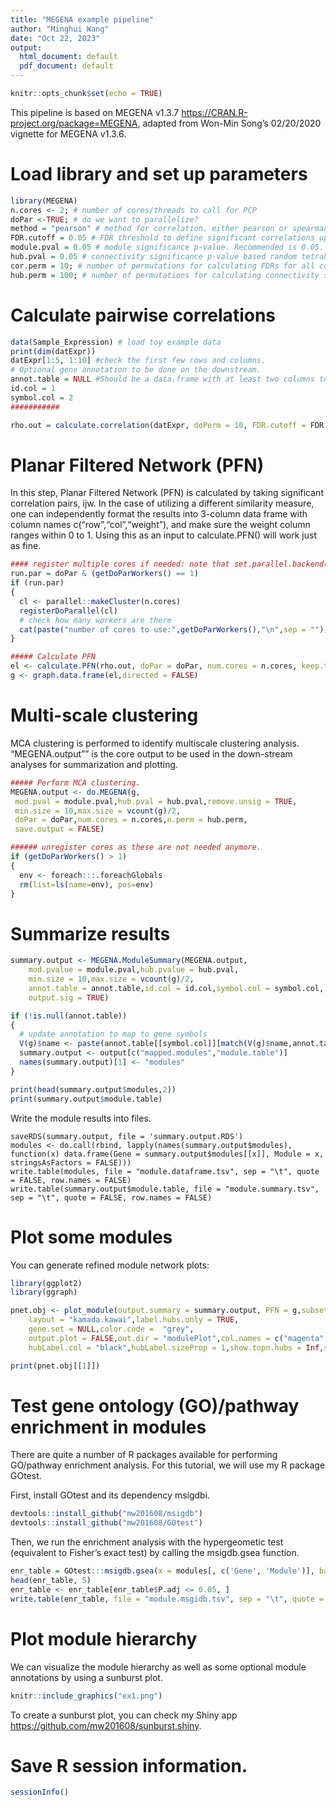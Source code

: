 ---
title: "MEGENA example pipeline"
author: "Minghui Wang"
date: "Oct 22, 2023"
output:
  html_document: default
  pdf_document: default
---

```{r setup, include=FALSE}
knitr::opts_chunk$set(echo = TRUE)
```

This pipeline is based on MEGENA v1.3.7 <https://CRAN.R-project.org/package=MEGENA>, adapted from Won-Min Song's 02/20/2020 vignette for MEGENA v1.3.6.

# Load library and set up parameters
```{r load_lib, message=FALSE}
library(MEGENA)
n.cores <- 2; # number of cores/threads to call for PCP
doPar <-TRUE; # do we want to parallelize?
method = "pearson" # method for correlation. either pearson or spearman. 
FDR.cutoff = 0.05 # FDR threshold to define significant correlations upon shuffling samples. 
module.pval = 0.05 # module significance p-value. Recommended is 0.05. 
hub.pval = 0.05 # connectivity significance p-value based random tetrahedral networks
cor.perm = 10; # number of permutations for calculating FDRs for all correlation pairs. 
hub.perm = 100; # number of permutations for calculating connectivity significance p-value. 
```

# Calculate pairwise correlations

```{r correlation,message=FALSE}

data(Sample_Expression) # load toy example data
print(dim(datExpr))
datExpr[1:5, 1:10] #check the first few rows and columns.
# Optional gene annotation to be done on the downstream.
annot.table = NULL #Should be a data.frame with at least two columns to map Ensembl gene ids to symbols. Will skip this step when NULL.
id.col = 1
symbol.col = 2
###########

rho.out = calculate.correlation(datExpr, doPerm = 10, FDR.cutoff = FDR.cutoff, method = method)
```

# Planar Filtered Network (PFN)
In this step, Planar Filtered Network (PFN) is calculated by taking significant correlation pairs, ijw. In the case of utilizing a different similarity measure, one can independently format the results into 3-column data frame with column names c("row","col","weight"), and make sure the weight column ranges within 0 to 1. Using this as an input to calculate.PFN() will work just as fine. 

```{r PFN}
#### register multiple cores if needed: note that set.parallel.backend() is deprecated. 
run.par = doPar & (getDoParWorkers() == 1) 
if (run.par)
{
  cl <- parallel::makeCluster(n.cores)
  registerDoParallel(cl)
  # check how many workers are there
  cat(paste("number of cores to use:",getDoParWorkers(),"\n",sep = ""))
}

##### Calculate PFN
el <- calculate.PFN(rho.out, doPar = doPar, num.cores = n.cores, keep.track = FALSE)
g <- graph.data.frame(el,directed = FALSE)
```

# Multi-scale clustering
MCA clustering is performed to identify multiscale clustering analysis. "MEGENA.output"" is the core output to be used in the down-stream analyses for summarization and plotting.

```{r MCA,results="hide",warning=FALSE}

##### Perform MCA clustering.
MEGENA.output <- do.MEGENA(g,
 mod.pval = module.pval,hub.pval = hub.pval,remove.unsig = TRUE,
 min.size = 10,max.size = vcount(g)/2,
 doPar = doPar,num.cores = n.cores,n.perm = hub.perm,
 save.output = FALSE)

###### unregister cores as these are not needed anymore.
if (getDoParWorkers() > 1)
{
  env <- foreach:::.foreachGlobals
  rm(list=ls(name=env), pos=env)
}

```

# Summarize results
```{r summarize}
summary.output <- MEGENA.ModuleSummary(MEGENA.output,
	mod.pvalue = module.pval,hub.pvalue = hub.pval,
	min.size = 10,max.size = vcount(g)/2,
	annot.table = annot.table,id.col = id.col,symbol.col = symbol.col,
	output.sig = TRUE)

if (!is.null(annot.table))
{
  # update annotation to map to gene symbols
  V(g)$name <- paste(annot.table[[symbol.col]][match(V(g)$name,annot.table[[id.col]])],V(g)$name,sep = "|")
  summary.output <- output[c("mapped.modules","module.table")]
  names(summary.output)[1] <- "modules"
}

print(head(summary.output$modules,2))
print(summary.output$module.table)
```
Write the module results into files.
```
saveRDS(summary.output, file = 'summary.output.RDS')
modules <- do.call(rbind, lapply(names(summary.output$modules), function(x) data.frame(Gene = summary.output$modules[[x]], Module = x, stringsAsFactors = FALSE)))
write.table(modules, file = "module.dataframe.tsv", sep = "\t", quote = FALSE, row.names = FALSE)
write.table(summary.output$module.table, file = "module.summary.tsv", sep = "\t", quote = FALSE, row.names = FALSE)
```
# Plot some modules

You can generate refined module network plots: 

```{r modulePlot}
library(ggplot2)
library(ggraph)

pnet.obj <- plot_module(output.summary = summary.output, PFN = g,subset.module = "c1_3",
	layout = "kamada.kawai",label.hubs.only = TRUE,
	gene.set = NULL,color.code =  "grey",
	output.plot = FALSE,out.dir = "modulePlot",col.names = c("magenta","green","cyan"),label.scaleFactor = 20,
	hubLabel.col = "black",hubLabel.sizeProp = 1,show.topn.hubs = Inf,show.legend = TRUE)

print(pnet.obj[[1]])
```

# Test gene ontology (GO)/pathway enrichment in modules
There are quite a number of R packages available for performing GO/pathway enrichment analysis. For this tutorial, we will use my R package GOtest.

First, install GOtest and its dependency msigdbi.
```{r install_gotest, eval = FALSE}
devtools::install_github("mw201608/msigdb")
devtools::install_github("mw201608/GOtest")
```
Then, we run the enrichment analysis with the hypergeometic test (equivalent to Fisher's exact test) by calling the msigdb.gsea function.
```{r GO_test}
enr_table = GOtest:::msigdb.gsea(x = modules[, c('Gene', 'Module')], background = 'annotation', genesets = c('c2.cp', 'c5.go.bp', 'c5.go.cc', 'c5.go.mf'), name.x = 'Module', method = 'hypergeometric')
head(enr_table, 5)
enr_table <- enr_table[enr_table$P.adj <= 0.05, ]
write.table(enr_table, file = "module.msgidb.tsv", sep = "\t", quote = FALSE, row.names = FALSE)
```

# Plot module hierarchy
We can visualize the module hierarchy as well as some optional module annotations by using a sunburst plot.
```{r pressure, echo=FALSE, fig.cap = "Example sunburst plot.", out.width = '670px', out.height = '600px'}
knitr::include_graphics("ex1.png")
```
To create a sunburst plot, you can check my Shiny app [https://github.com/mw201608/sunburst.shiny](https://github.com/mw201608/sunburst.shiny).

# Save R session information.
```{r sessionInfo}
sessionInfo()
```
